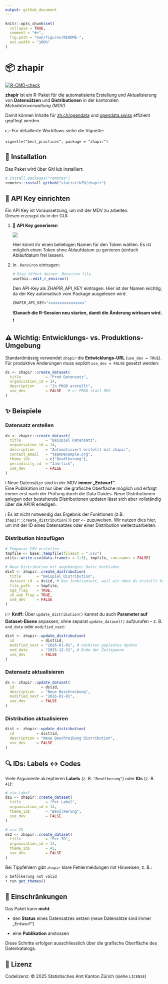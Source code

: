 ```yaml
---
output: github_document
---
```


<!-- README.md is generated from README.Rmd. Please edit that file -->

```r
knitr::opts_chunk$set(
  collapse = TRUE,
  comment = "#>",
  fig.path = "man/figures/README-",
  out.width = "100%"
)
```

# 📦 zhapir

<!-- badges: start -->

[![R-CMD-check](https://github.com/openZH/zhapir/actions/workflows/R-CMD-check.yaml/badge.svg)](https://github.com/openZH/zhapir/actions/workflows/R-CMD-check.yaml)

<!-- badges: end -->

**zhapir** ist ein R-Paket für die automatisierte Erstellung und Aktualisierung von **Datensätzen** und **Distributionen** in der kantonalen *Metadatenverwaltung (MDV)*.\

Damit können Inhalte für [zh.ch/opendata](https://zh.ch/opendata) und [opendata.swiss](https://opendata.swiss) effizient gepflegt werden.

👉 Für detaillierte Workflows siehe die Vignette:\

`vignette("best_practices", package = "zhapir")`

## 🚀 Installation

Das Paket wird über GitHub installiert:

``` r
# install.packages("remotes")
remotes::install_github("statistikZH/zhapir")
```

## 🔑 API Key einrichten

Ein API Key ist Voraussetzung, um mit der MDV zu arbeiten.\
Diesen erzeugst du in der GUI:

1.  🔐 **API Key generieren**

    ![](man/figures/Token_generieren.png)

    Hier könnt ihr einen beliebigen Namen für den Token wählen. Es ist möglich einen Token ohne Ablaufdatum zu genieren (einfach Ablaufdatum frei lassen).

2.  In `.Renviron` eintragen:

    ```r
    # Dies öffnet deinen .Renviron file
    usethis::edit_r_environ()
    ```

    Den API-Key als ZHAPIR_API_KEY eintragen. Hier ist der Namen wichtig, da der Key automatisch vom Package ausgelesen wird.

    ```r
    ZHAPIR_API_KEY="xxxxxxxxxxxxxxxx"
    ```

    ❗**Danach die R-Session neu starten, damit die Änderung wirksam wird.** ❗

## ⚠️ Wichtig: Entwicklungs- vs. Produktions-Umgebung

Standardmässig verwendet `zhapir` die **Entwicklungs-URL** (`use_dev = TRUE`).\
Für produktive Änderungen muss explizit `use_dev = FALSE` gesetzt werden:

```r
ds <- zhapir::create_dataset(
  title           = "Prod Datensatz",
  organisation_id = 14,
  description     = "In PROD erstellt",
  use_dev         = FALSE   # 👉 PROD statt DEV
)
```

## ✨ Beispiele

### Datensatz erstellen

```r
ds <- zhapir::create_dataset(
  title           = "Beispiel Datensatz",
  organisation_id = 14,
  description     = "Automatisiert erstellt mit zhapir",
  contact_email   = "team@example.org",
  theme_ids       = c("Bevölkerung"),
  periodicity_id  = "Jährlich",
  use_dev         = FALSE
)
```

ℹ️ Neue Datensätze sind in der MDV **immer „Entwurf“**.\
Eine Publikation ist nur über die grafische Oberfläche möglich und erfolgt immer erst nach der Prüfung durch die Data Guides. Neue Distributionen anlegen oder bestehende Distributionen updaten lässt sich aber vollständig über die API/R erledigen.

ℹ️ Es ist nicht notwendig das Ergebnis der Funktionen (z.B. `zhapir::create_distribution()`) per `<-` zuzuweisen. Wir nutzen dies hier, um mit der ID eines Datensatzes oder einer Distribution weiterzuarbeiten.

### Distribution hinzufügen

```r
# Temporär CSV erstellen 
tmpfile <- base::tempfile(fileext = ".csv")
utils::write.csv(data.frame(a = 1:3), tmpfile, row.names = FALSE)

# Neue Distribution mit angehängter Datei hochladen
dist <- zhapir::create_distribution(
  title       = "Beispiel Distribution",
  dataset_id  = ds$id, # Das funktioniert, weil wir oben ds erstellt haben - sonst einfach im GUI die ID (=Nummer) heraussuchen.
  file_path   = tmpfile,
  ogd_flag    = TRUE,
  zh_web_flag = TRUE,
  use_dev     = FALSE
)
```

👉 **Kniff:** Über `update_distribution()` kannst du auch **Parameter auf Dataset-Ebene** anpassen, ohne separat `update_dataset()` aufzurufen – z. B. `end_date` oder `modified_next`:

```r
dist <- zhapir::update_distribution(
  id            = dist$id,
  modified_next = "2026-01-01", # nächstes geplantes Update
  end_date      = "2025-12-31", # Ende der Zeitspanne
  use_dev       = FALSE
)
```

### Datensatz aktualisieren

```r
ds <- zhapir::update_dataset(
  id            = ds$id,
  description   = "Neue Beschreibung",
  modified_next = "2026-01-01",
  use_dev       = FALSE
)
```

### Distribution aktualisieren

```r
dist <- zhapir::update_distribution(
  id          = dist$id,
  description = "Neue Beschreibung Distribution",
  use_dev     = FALSE
)
```

## 🔍 IDs: Labels ↔︎ Codes

Viele Argumente akzeptieren **Labels** (z. B. `"Bevölkerung"`) oder **IDs** (z. B. `41`):

```r
# via Label
ds1 <- zhapir::create_dataset(
  title           = "Per Label",
  organisation_id = 14,
  theme_ids       = "Bevölkerung",
  use_dev         = FALSE
)

# via ID
ds2 <- zhapir::create_dataset(
  title           = "Per ID",
  organisation_id = 14,
  theme_ids       = 41,
  use_dev         = FALSE
)
```

Bei Tippfehlern gibt `zhapir` klare Fehlermeldungen mit Hinweisen, z. B.:

``` r
x befölkerung not valid
• run get_themes()
```

## 🚫 Einschränkungen

Das Paket kann **nicht**:

-   den **Status** eines Datensatzes setzen (neue Datensätze sind immer „Entwurf“)

-   eine **Publikation** anstossen

Diese Schritte erfolgen ausschliesslich über die grafische Oberfläche des Datenkatalogs.

## 📄 Lizenz

Codelizenz: © 2025 Statistisches Amt Kanton Zürich (siehe `LICENSE`)
